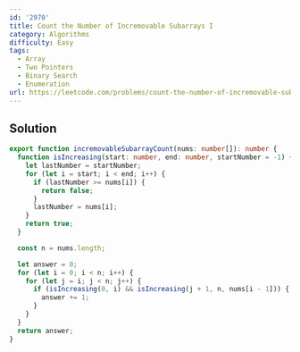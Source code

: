 ```yaml
---
id: '2970'
title: Count the Number of Incremovable Subarrays I
category: Algorithms
difficulty: Easy
tags:
  - Array
  - Two Pointers
  - Binary Search
  - Enumeration
url: https://leetcode.com/problems/count-the-number-of-incremovable-subarrays-i
---
```


## Solution

```typescript filename="solution.ts" copy
export function incremovableSubarrayCount(nums: number[]): number {
  function isIncreasing(start: number, end: number, startNumber = -1) {
    let lastNumber = startNumber;
    for (let i = start; i < end; i++) {
      if (lastNumber >= nums[i]) {
        return false;
      }
      lastNumber = nums[i];
    }
    return true;
  }

  const n = nums.length;

  let answer = 0;
  for (let i = 0; i < n; i++) {
    for (let j = i; j < n; j++) {
      if (isIncreasing(0, i) && isIncreasing(j + 1, n, nums[i - 1])) {
        answer += 1;
      }
    }
  }
  return answer;
}
```
